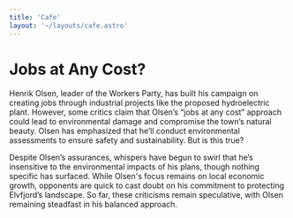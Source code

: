```yaml
---
title: 'Cafe'
layout: '~/layouts/cafe.astro'
---
```


# Jobs at Any Cost?
Henrik Olsen, leader of the Workers Party, has built his campaign on creating jobs through industrial projects like the proposed hydroelectric plant. However, some critics claim that Olsen’s “jobs at any cost” approach could lead to environmental damage and compromise the town’s natural beauty. Olsen has emphasized that he’ll conduct environmental assessments to ensure safety and sustainability. But is this true?

Despite Olsen’s assurances, whispers have begun to swirl that he’s insensitive to the environmental impacts of his plans, though nothing specific has surfaced. While Olsen's focus remains on local economic growth, opponents are quick to cast doubt on his commitment to protecting Elvfjord’s landscape. So far, these criticisms remain speculative, with Olsen remaining steadfast in his balanced approach.